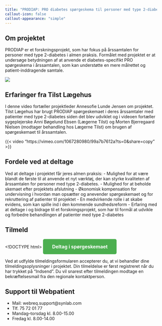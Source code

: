 ```yaml
---
title: "PRODIAP: PRO diabetes spørgeskema til personer med type 2-diabetes i almen praksis"
callout-icon: false
callout-appearance: "simple"
---
```



## Om projektet
PRODIAP er et forskningsprojekt, som har fokus på årssamtalen for personer med type 2-diabetes i almen praksis. Formålet med projektet er at undersøge betydningen af at anvende et diabetes-specifikt PRO spørgeskema i årssamtalen, som kan understøtte en mere målrettet og patient-inddragende samtale.

![](images/tilst_scr_00_02_09_04.Still015.jpg){.profile-picture}

## Erfaringer fra Tilst Lægehus
I denne video fortæller projektleder Annesofie Lunde Jensen om projektet. Tilst Lægehus har brugt PRODIAP spørgeskemaet i deres årssamtaler med patienter med type 2-diabetes siden det blev udviklet og i videoen fortæller sygeplejerske Anni Bøgelund Ebsen (Lægerne Tilst) og Morten Bjerregaard Nielsen (modtager behandling hos Lægerne Tilst) om brugen af spørgeskemaet til årssamtalen.

{{< video "https://vimeo.com/1067280980/99a7b7612a?ts=0&share=copy" >}}

## Fordele ved at deltage
Ved at deltage i projektet får jeres almen praksis:
- Mulighed for at være blandt de første til at anvende et nyt værktøj, der kan styrke kvaliteten af årssamtalen for personer med type 2-diabetes.
- Mulighed for at beholde skemaet efter projektets afslutning
- Økonomisk kompensation for undervisning i hvordan man opsætter og anevender spørgeskemaet og for rekruttering af patienter til projektet
- En medvirkende rolle i at skabe evidens, som kan spille ind i den kommende sundhedsreform
- Erfaring med at deltage i og bidrage til et forskningsprojekt, som har til formål at udvikle og forbedre behandlingen af patienter med type 2-diabetes

## Tilmeld

<!DOCTYPE html>
 <html lang="da">
 <head>
     <meta charset="UTF-8">
     <meta name="viewport" content="width=device-width, initial-scale=1.0">
     <title>Spørgeskema</title>
     <style>
         /* Styling af knappen */
         .survey-button {
             display: inline-block;
             padding: 15px 30px;
             font-size: 16px;
             font-weight: bold;
             color: white;
             background-color: #4CAF50; /* Grøn farve */
             text-align: center;
             border-radius: 5px;
             text-decoration: none;
             transition: background-color 0.3s ease;
         }
 
         .survey-button:hover {
             background-color: #45a049; /* Mørkere rød farve ved hover */
         }
     </style>
 </head>
 <body>
     <!-- https://redcap.link/wwn5k9ty -->
     <a href="https://link-til-din-recap-spoergeskema" class="survey-button" target="_blank">
         Deltag i spørgeskemaet
     </a>
 </body>
 </html>

Ved at udfylde tilmeldingsformularen accepterer du, at vi behandler dine tilmeldingsoplysninger i projektet.
Din tilmeldelse er først registreret når du har trykket på "Indsend". Du vil snarest efter tilmeldingen modtage en bekræftelsesmail fra den regionale kontaktperson.

## Support til Webpatient
- Mail: webreq.support@synlab.com
- Tlf. 75 72 01 77
- Mandag–torsdag kl. 8.00-15.00
- Fredag kl. 8.00-14.00
